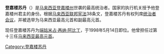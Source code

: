 {{Infobox monarchy
| border             = provincial
| royal_title        = 苏丹
| realm              = 登嘉楼
| type               = other3
| coatofarms         = Coat of arms of Terengganu.svg
| coatofarms_article = 登嘉楼苏丹
| image              =Tuanku Mizan 2011.jpg
| incumbent          = [[端姑米占·再纳·阿比丁|端姑米占·再纳·阿比丁]]
| incumbentsince     =1998年5月14日
| his/her            = His Royal
| heir_apparent      = 
| first_monarch      = [[Zainal_Abidin_I|Zainal Abidin I]]
| date               = 1708年
}}
'''登嘉楼苏丹'''（{{lang-ms|Sultan Terengganu}}）是[[马来西亚|马来西亚]][[登嘉楼州|登嘉楼州]]世袭的最高统治者。国家的执行机关授予他登嘉楼州君主的身份。根据[[马来西亚联邦宪法|马来西亚联邦宪法]]38条文，登嘉楼苏丹有权列席[[统治者会议|统治者会议]]，并被选举为马来西亚最高元首和副最高元首。

现任登嘉楼苏丹为[[端姑米占·再纳·阿比丁|端姑米占·再纳·阿比丁]]，于1998年5月14日即位。他曾担任过第十三任[[马来西亚最高元首|马来西亚最高元首]]。

[[Category:登嘉楼苏丹|Category:登嘉楼苏丹]]

{{Sultans and Yang di-Pertua Negeri}}